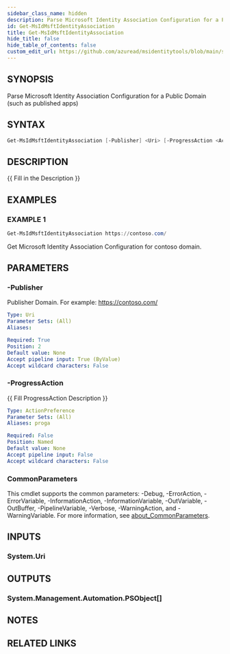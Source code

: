```yaml
---
sidebar_class_name: hidden
description: Parse Microsoft Identity Association Configuration for a Public Domain (such as published apps)
id: Get-MsIdMsftIdentityAssociation
title: Get-MsIdMsftIdentityAssociation
hide_title: false
hide_table_of_contents: false
custom_edit_url: https://github.com/azuread/msidentitytools/blob/main/src/Get-MsIdMsftIdentityAssociation.ps1
---
```


## SYNOPSIS

Parse Microsoft Identity Association Configuration for a Public Domain (such as published apps)

## SYNTAX

```powershell
Get-MsIdMsftIdentityAssociation [-Publisher] <Uri> [-ProgressAction <ActionPreference>] [<CommonParameters>]
```

## DESCRIPTION

\{\{ Fill in the Description \}\}

## EXAMPLES

### EXAMPLE 1

```powershell
Get-MsIdMsftIdentityAssociation https://contoso.com/
```

Get Microsoft Identity Association Configuration for contoso domain.

## PARAMETERS

### -Publisher

Publisher Domain.
For example: https://contoso.com/

```yaml
Type: Uri
Parameter Sets: (All)
Aliases:

Required: True
Position: 2
Default value: None
Accept pipeline input: True (ByValue)
Accept wildcard characters: False
```

### -ProgressAction

\{\{ Fill ProgressAction Description \}\}

```yaml
Type: ActionPreference
Parameter Sets: (All)
Aliases: proga

Required: False
Position: Named
Default value: None
Accept pipeline input: False
Accept wildcard characters: False
```

### CommonParameters

This cmdlet supports the common parameters: -Debug, -ErrorAction, -ErrorVariable, -InformationAction, -InformationVariable, -OutVariable, -OutBuffer, -PipelineVariable, -Verbose, -WarningAction, and -WarningVariable. For more information, see [about_CommonParameters](http://go.microsoft.com/fwlink/?LinkID=113216).

## INPUTS

### System.Uri

## OUTPUTS

### System.Management.Automation.PSObject[]

## NOTES

## RELATED LINKS
